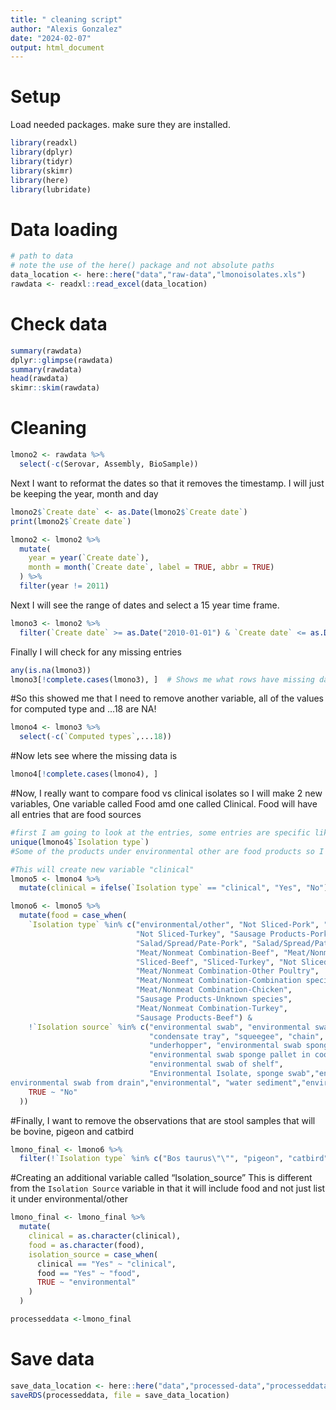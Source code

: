 ```yaml
---
title: " cleaning script"
author: "Alexis Gonzalez"
date: "2024-02-07"
output: html_document
---
```



# Setup

Load needed packages. make sure they are installed.

```r
library(readxl) 
library(dplyr) 
library(tidyr)
library(skimr) 
library(here) 
library(lubridate)
```


# Data loading
```r
# path to data
# note the use of the here() package and not absolute paths
data_location <- here::here("data","raw-data","lmonoisolates.xls")
rawdata <- readxl::read_excel(data_location)
```


# Check data

```r
summary(rawdata)
dplyr::glimpse(rawdata)
summary(rawdata)
head(rawdata)
skimr::skim(rawdata)
```





# Cleaning

```r
lmono2 <- rawdata %>% 
  select(-c(Serovar, Assembly, BioSample))
```
Next I want to reformat the dates so that it removes the timestamp. I will just be keeping the year, month and day
```r
lmono2$`Create date` <- as.Date(lmono2$`Create date`)
print(lmono2$`Create date`)
```


```r
lmono2 <- lmono2 %>%
  mutate(
    year = year(`Create date`),
    month = month(`Create date`, label = TRUE, abbr = TRUE)
  ) %>%
  filter(year != 2011)

```
Next I will see the range of dates and select a 15 year time frame.
```r
lmono3 <- lmono2 %>%
  filter(`Create date` >= as.Date("2010-01-01") & `Create date` <= as.Date("2024-12-31"))
```
Finally I will check for any missing entries
```r
any(is.na(lmono3))
lmono3[!complete.cases(lmono3), ]  # Shows me what rows have missing data

```
#So this showed me that I need to remove another variable, all of the values for computed type and ...18 are NA!
```r
lmono4 <- lmono3 %>%
  select(-c(`Computed types`,...18))
```
#Now lets see where the missing data is 
```r
lmono4[!complete.cases(lmono4), ] 
```
#Now, I really want to compare food vs clinical isolates so I will make 2 new variables, One variable called Food amd one called Clinical. Food will have all entries that are food sources
```r
#first I am going to look at the entries, some entries are specific like hotdog or blood and some just say food or clinical, I want to include those specific ones as well so I need to see what I am working with. 
unique(lmono4$`Isolation type`)
#Some of the products under environmental other are food products so I will put environmnetal other into its own category and then filter out the non-food products since it is mostly foods.
```

```r
#This will create new variable "clinical"
lmono5 <- lmono4 %>%
  mutate(clinical = ifelse(`Isolation type` == "clinical", "Yes", "No"))
```


```r
lmono6 <- lmono5 %>%
  mutate(food = case_when(
    `Isolation type` %in% c("environmental/other", "Not Sliced-Pork", "Sliced-Pork", 
                            "Not Sliced-Turkey", "Sausage Products-Pork", 
                            "Salad/Spread/Pate-Pork", "Salad/Spread/Pate-Chicken", 
                            "Meat/Nonmeat Combination-Beef", "Meat/Nonmeat Combination", 
                            "Sliced-Beef", "Sliced-Turkey", "Not Sliced-Chicken", 
                            "Meat/Nonmeat Combination-Other Poultry", 
                            "Meat/Nonmeat Combination-Combination species", "raw", 
                            "Meat/Nonmeat Combination-Chicken", 
                            "Sausage Products-Unknown species", 
                            "Meat/Nonmeat Combination-Turkey", 
                            "Sausage Products-Beef") & 
    !`Isolation source` %in% c("environmental swab", "environmental swab sponge floor", 
                               "condensate tray", "squeegee", "chain", "wrench", 
                               "underhopper", "environmental swab sponge non food contact surface", 
                               "environmental swab sponge pallet in cooler", 
                               "environmental swab of shelf", 
                               "Environmental Isolate, sponge swab","environmental swab sponge","Environmental-factory","Environmental-Wheels on trolley for spinner basket","Environmental-Drain basin between retort 1 and 2","bottom of sliding door in pasta room to blast","bottom of sliding door in pasta room to blast","Environmental-Bottom of sliding door in pasta room to blast","	
environmental swab from drain","environmental", "water sediment","environmental: non-food-contact surface", "soil","manure", "Environmental: food-contact surface","environment","swab") ~ "Yes",
    TRUE ~ "No"
  ))

```
#Finally, I want to remove the observations that are stool samples that will be bovine, pigeon and catbird
```r
lmono_final <- lmono6 %>%
  filter(!`Isolation type` %in% c("Bos taurus\"\"", "pigeon", "catbird"))
```

#Creating an additional variable called "Isolation_source" This is different from the `Isolation Source` variable in that it will include food and not just list it under environmental/other
```r
lmono_final <- lmono_final %>%
  mutate(
    clinical = as.character(clinical),
    food = as.character(food),
    isolation_source = case_when(
      clinical == "Yes" ~ "clinical",
      food == "Yes" ~ "food",
      TRUE ~ "environmental"
    )
  )

```


```r
processeddata <-lmono_final
```


# Save data 
```r
save_data_location <- here::here("data","processed-data","processeddata.rds")
saveRDS(processeddata, file = save_data_location)
```





